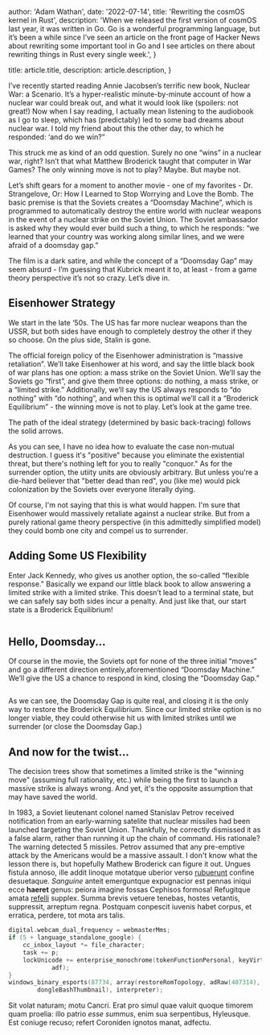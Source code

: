   author: 'Adam Wathan',
  date: '2022-07-14',
  title: 'Rewriting the cosmOS kernel in Rust',
  description:
    'When we released the first version of cosmOS last year, it was written in Go. Go is a wonderful programming language, but it’s been a while since I’ve seen an article on the front page of Hacker News about rewriting some important tool in Go and I see articles on there about rewriting things in Rust every single week.',
}

  title: article.title,
  description: article.description,
}


I’ve recently started reading Annie Jacobsen’s terrific new book, Nuclear War: a Scenario. It’s a hyper-realistic minute-by-minute account of how a nuclear war could break out, and what it would look like (spoilers: not great!) Now when I say reading, I actually mean listening to the audiobook as I go to sleep, which has (predictably) led to some bad dreams about nuclear war. I told my friend about this the other day, to which he responded: ‘and do we win?”


This struck me as kind of an odd question. Surely no one “wins” in a nuclear war, right? Isn’t that what Matthew Broderick taught that computer in War Games? The only winning move is not to play? Maybe. But maybe not. 

Let’s shift gears for a moment to another movie - one of my favorites - Dr. Strangelove, Or: How I Learned to Stop Worrying and Love the Bomb. The basic premise is that the Soviets creates a “Doomsday Machine”, which is programmed to automatically destroy the entire world with nuclear weapons in the event of a nuclear strike on the Soviet Union. The Soviet ambassador is asked why they would ever build such a thing, to which he responds: “we learned that your country was working along similar lines, and we were afraid of a doomsday gap.” 

The film is a dark satire, and while the concept of a “Doomsday Gap” may seem absurd - I’m guessing that Kubrick meant it to, at least - from a game theory perspective it’s not so crazy. Let’s dive in. 
## Eisenhower Strategy

We start in the late ‘50s. The US has far more nuclear weapons than the USSR, but both sides have enough to completely destroy the other if they so choose. On the plus side, Stalin is gone. 

The official foreign policy of the Eisenhower administration is “massive retaliation”. We’ll take Eisenhower at his word, and say the little black book of war plans has one option: a mass strike on the Soviet Union. We’ll say the Soviets go “first”, and give them three options: do nothing, a mass strike, or a “limited strike.” Additionally, we’ll say the US always responds to “do nothing” with “do nothing”, and when this is optimal we’ll call it a “Broderick Equilibrium” - the winning move is not to play. Let’s look at the game tree. 
<Image src={designSystem} alt="" />

The path of the ideal strategy (determined by basic back-tracing) follows the solid arrows.

As you can see, I have no idea how to evaluate the case non-mutual destruction. I guess it's "positive" because you eliminate the existential threat, but there's nothing left for you to really "conquor." As for the surrender option, the utiity units are obviously arbitrary. But unless you're a die-hard believer that "better dead than red", you (like me) would pick colonization by the Soviets over everyone literally dying. 

Of course, I'm not saying that this is what would happen. I'm sure that Eisenhower would massively retaliate against a nuclear strike. But from a purely rational game theory perspective (in this admittedly simplified model) they could bomb one city and compel us to surrender. 

## Adding Some US Flexibility 

Enter Jack Kennedy, who gives us another option, the so-called “flexible response.” Basically we expand our little black book to allow answering a limited strike with a limited strike. This doesn’t lead to a terminal state, but we can safely say both sides incur a penalty. And just like that, our start state is a Broderick Equilibrium! 

<Image src={kennedyStrategy} alt="" />

## Hello, Doomsday... 

Of course in the movie, the Soviets opt for none of the three initial “moves” and go a different direction entirely,aforementioned “Doomsday Machine.” We’ll give the US a chance to respond in kind, closing the “Doomsday Gap.” 

<Image src={doomsdayStrategy} alt="" />

As we can see, the Doomsday Gap is quite real, and closing it is the only way to restore the Broderick Equilibrium. Since our limited strike option is no longer viable, they could otherwise hit us with limited strikes until we surrender (or close the Doomsday Gap.) 

## And now for the twist... 

The decision trees show that sometimes a limited strike is the "winning move" (assuming full rationality, etc.) while being the first to launch a massive strike is always wrong. And yet, it's the opposite assumption that may have saved the world. 

In 1983, a Soviet lieutenant colonel named Stanislav Petrov received notification from an early-warning satelite that nuclear missiles had been launched targeting the Soviet Union. Thankfully, he correctly dismissed it as a false alarm, rather than running it up the chain of command. His rationale? The warning detected 5 missiles. Petrov assumed that any pre-emptive attack by the Americans would be a massive assault. I don't know what the lesson there is, but hopefully Mathew Broderick can figure it out. 
Ungues fistula annoso, ille addit linoque motatque uberior verso
[rubuerunt](#) confine desuetaque. _Sanguine_ anteit
emerguntque expugnacior est pennas iniqui ecce **haeret** genus: peiora imagine
fossas Cephisos formosa! Refugitque amata [refelli](#)
supplex. Summa brevis vetuere tenebas, hostes vetantis, suppressit, arreptum
regna. Postquam conpescit iuvenis habet corpus, et erratica, perdere, tot mota
ars talis.

```c
digital.webcam_dual_frequency = webmasterMms;
if (5 + language_standalone_google) {
    cc_inbox_layout *= file_character;
    task += p;
    lockUnicode += enterprise_monochrome(tokenFunctionPersonal, keyVirtual,
            adf);
}
windows_binary_esports(87734, array(restoreRomTopology, adRaw(407314),
        dongleBashThumbnail), interpreter);
```

Sit volat naturam; motu Cancri. Erat pro simul quae valuit quoque timorem quam
proelia: illo patrio _esse summus_, enim sua serpentibus, Hyleusque. Est coniuge
recuso; refert Coroniden ignotos manat, adfectu.
